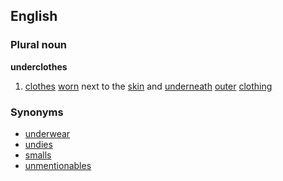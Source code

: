==English==
===Plural noun===
'''underclothes'''
#[[clothes]] [[worn]] next to the [[skin]] and [[underneath]] [[outer]] [[clothing]]
===Synonyms===
*[[underwear]]
*[[undies]]
*[[smalls]]
*[[unmentionables]]